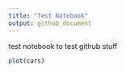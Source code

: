 ```yaml
---
title: "Test Notebook"
output: github_document
---
```


test notebook to test github stuff

```r
plot(cars)
```
